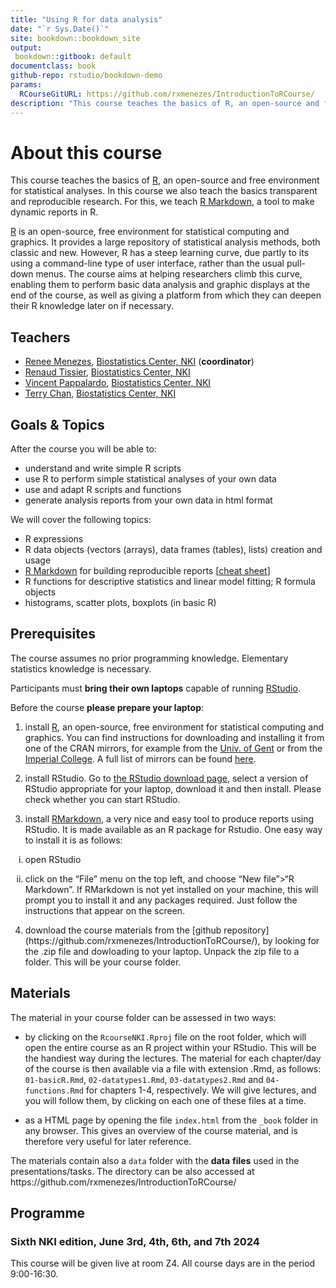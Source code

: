 ```yaml
--- 
title: "Using R for data analysis" 
date: "`r Sys.Date()`"
site: bookdown::bookdown_site
output:
 bookdown::gitbook: default 
documentclass: book
github-repo: rstudio/bookdown-demo
params:
  RCourseGitURL: https://github.com/rxmenezes/IntroductionToRCourse/
description: "This course teaches the basics of R, an open-source and free environment for statistical analyses. In this course we also teach the basics transparent and reproducible research. For this, we teach RMarkdown, a tool to make dynamic reports in R."
---
```



# About this course {-}

This course teaches the basics of [R](https://www.r-project.org/), an open-source and free environment for statistical analyses. In this course we also teach the basics transparent and reproducible research. For this, we teach [R Markdown](http://rmarkdown.rstudio.com/), a tool to make dynamic reports in R.

[R](https://www.r-project.org/) is an open-source, free environment for statistical computing and graphics. 
It provides a large repository of statistical analysis methods, both classic and new. 
However, R has a steep learning curve, due partly to its using a command-line type of user interface, rather than the usual pull-down menus. 
The course aims at helping researchers climb this curve, enabling them to perform basic data analysis and graphic displays at the end of the course, as well as giving a platform from which they can deepen their R knowledge later on if necessary.

## Teachers {-}

- [Renee Menezes](https://www.nki.nl/research/find-a-researcher/groupleaders/renee-x-menezes/), [Biostatistics Center, NKI](https://www.nki.nl/research/facilities-platforms/biostatistics-center/) (__coordinator__)
- [Renaud Tissier](https://www.nki.nl/research/find-a-researcher/researchers/renaud-tissier/), [Biostatistics Center, NKI](https://www.nki.nl/research/facilities-platforms/biostatistics-center/)
- [Vincent Pappalardo](https://www.nki.nl/research/find-a-researcher/researchers/vincent-pappalardo/), [Biostatistics Center, NKI](https://www.nki.nl/research/facilities-platforms/biostatistics-center/)
- [Terry Chan](https://www.nki.nl/research/find-a-researcher/researchers/terry-chan/), [Biostatistics Center, NKI](https://www.nki.nl/research/facilities-platforms/biostatistics-center/)


## Goals & Topics {-}

After the course you will be able to:

- understand and write simple R scripts
- use R to perform simple statistical analyses of your own data
- use and adapt R scripts and functions 
- generate analysis reports from your own data in html format

We will cover the following topics:

- R expressions
- R data objects (vectors (arrays), data frames (tables), lists) creation and usage
- [R Markdown](http://rmarkdown.rstudio.com/) for building reproducible reports [[cheat sheet](http://www.rstudio.com/wp-content/uploads/2015/03/rmarkdown-reference.pdf)]
- R functions for descriptive statistics and linear model fitting; R formula objects
- histograms, scatter plots, boxplots (in basic R) 

## Prerequisites {-}

The course assumes no prior programming knowledge. Elementary statistics knowledge is necessary.

Participants must **bring their own laptops** capable of running [RStudio](https://www.rstudio.com/products/rstudio/). 


Before the course **please prepare your laptop**:

1. install [R](https://www.r-project.org/), an open-source, free environment for statistical computing and graphics. You can find instructions for downloading and installing it from one of the CRAN mirrors, for example from the [Univ. of Gent](https://lib.ugent.be/CRAN/) or from the [Imperial College](https://cran.ma.imperial.ac.uk/). A full list of mirrors can be found [here](https://cran.r-project.org/mirrors.html).


2. install RStudio. Go to [the RStudio download page](https://www.rstudio.com/products/rstudio/download/#download), select a version of RStudio appropriate for your laptop, download it and then install. Please check whether you can start RStudio. 


3. install [RMarkdown](https://rmarkdown.rstudio.com/),  a very nice and easy tool to produce reports using RStudio. It is made available as an R package for Rstudio. One easy way to install it is as follows:

i) open RStudio

ii) click on the "File" menu on the top left, and choose "New file">"R Markdown". If RMarkdown is not yet installed on your machine, this will prompt you to install it and any packages required. Just follow the instructions that appear on the screen.


4. download the course materials from the [github repository] (https://github.com/rxmenezes/IntroductionToRCourse/), by looking for the .zip file and dowloading to your laptop. Unpack the zip file to a folder. This will be your course folder.

## Materials {-}

The material in your course folder can be assessed in two ways:

- by clicking on the `RcourseNKI.Rproj` file on the root folder, which will open the entire course as an R project within your RStudio. This will be the handiest way during the lectures. The material for each chapter/day of the course is then available via a file with extension .Rmd, as follows: `01-basicR.Rmd`, `02-datatypes1.Rmd`, `03-datatypes2.Rmd` and `04-functions.Rmd` for chapters 1-4, respectively. We will give lectures, and you will   follow them, by clicking on each one of these files at a time.

- as a HTML page by opening the file `index.html` from the `_book` folder in any browser. This gives an overview of the course material, and is therefore very useful for later reference.

The materials contain also a `data` folder with the __data__ __files__ used in the presentations/tasks. The directory can be also accessed at https://github.com/rxmenezes/IntroductionToRCourse/


## Programme {-}

### Sixth NKI edition, June  3rd, 4th, 6th, and 7th 2024

This course will be given live at room Z4. All course days are in the period 9:00-16:30.






